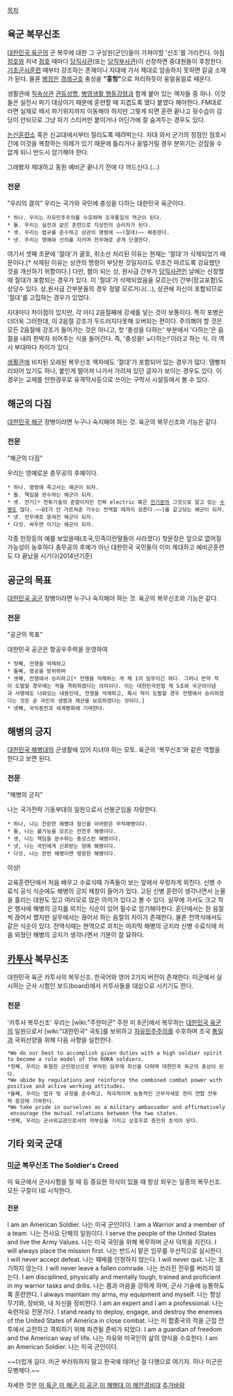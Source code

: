 [[목차]]

== 육군 복무신조 ==
[[대한민국 육군]]의 군 복무에 대한 그 구성원(군인)들이 가져야할 '신조'를 가리킨다. 아침 [[점호]]와 저녁 [[점호]] 때마다 [[당직사관]](또는 [[당직부사관]])이 선창하면 중대원들이 후창한다. [[기초군사훈련]] 때부터 강조하는 존재이니 자대에 가서 제대로 암송하지 못하면 갈굼 소재가 된다. 물론 [[병장]]은 [[경례구호]] 충성을 '''"훙헝"'''으로 처리하듯이 웅얼웅얼로 때운다.

생활관에 [[직속상관]] [[관등성명]], [[병영생활 행동강령]]과 함께 붙어 있는 액자들 중 하나. 이것들은 실전시 파기 대상이기 때문에 훈련할 때 지겹도록 땠다 붙였다 해야한다. FM대로라면 실제로 떼서 파기위치까지 이동해야 하지만 그렇게 되면 훈련 끝나고 뒷수습이 감당이 안되므로 그냥 파기 스티커만 붙이거나 어딘가에 잘 숨겨두는 경우도 있다.

[[육군훈련소|논산훈련소]] 혹은 신교대에서부터 질리도록 때려박는다. 자대 와서 군기의 정점인 점호시간에 이것을 복창하는 의례가 있기 때문에 틀리거나 웅얼거릴 경우 분위기는 걷잡을 수 없게 되니 반드시 암기해야 한다.

그래봤자 제대하고 동원 예비군 끝나기 전에 다 까드신다.(...)

=== 전문 ===
"우리의 결의"
우리는 국가와 국민에 충성을 다하는 대한민국 육군이다.
 * 하나. 우리는 자유민주주의를 수호하며 조국통일의 역군이 된다.
 * 둘. 우리는 실전과 같은 훈련으로 지상전의 승리자가 된다.
 * 셋. 우리는 법규를 준수하고 상관의 명령에 ~~(절대)~~ 복종한다.
 * 넷. 우리는 명예와 신의를 지키며 전우애로 굳게 단결한다.

여기서 셋째 조문에 '절대'가 괄호, 취소선 처리된 이유는 현재는 '절대'가 삭제되었기 때문이다.[* 삭제된 이유는 상관의 명령이 부당한 것일지라도 무조건 따르도록 강요했던 것을 개선하기 위함이다.] 다만, 짬이 되는 상, 원사급 간부가 [[당직사관]]인 날에는 선창할 때 절대가 포함되는 경우가 있다. 이 '절대'가 삭제되었음을 모르는(!) 간부(장교포함)도 상당수 있다. 상,원사급 간부분들의 경우 정말 모르거나(...), 상관에 자신이 포함되므로 '절대'를 고집하는 경우가 있었다.

자대마다 차이점이 있지만, 각 마디 2음절째에 강세를 넣는 것이 보통이다. 특히 포병은 더더욱 그러한데, 이 2음절 강조가 두드러지다못해 오버되는 편이다. 주의해야 할 것은 모든 2음절에 강조가 들어가는 것은 아니고, 첫 '충성을 다하는' 부분에서 '다하는'은 음절을 내려 한박자 쉬어주는 식을 들어간다. 즉, '충성을! ↘다하는!'이라고 하는 식. 이 역시 부대마다 차이가 있다.

[[생활관]]에 비치된 오래된 복무신조 액자에도 '절대'가 포함되어 있는 경우가 많다. 땜빵처리되어 있기도 하나, 붙인게 떨어져 나가서 가려져 있던 글자가 보이는 경우도 있다. 이 경우는 교체를 안한경우로 유격막사등으로 쓰이는 구막사 시설등에서 볼 수 있다.

== 해군의 다짐 ==
[[대한민국 해군]] 장병이라면 누구나 숙지해야 하는 것. 육군의 복무신조와 기능은 같다.

=== 전문 ===
"해군의 다짐"

우리는 영예로운 충무공의 후예이다.
 * 하나. 명령에 죽고사는 해군이 되자.
 * 둘. 책임을 완수하는 해군이 되자.
 * 셋. 전기[* 전투기술의 준말이지만 진짜 electric 혹은 [[전기문]]의 그것으로 알고 있는 [[수병]]도 많다. ~~DI가 안 가르쳐준 기수는 전역할 때까지 모른다.~~]를 갈고닦는 해군이 되자.
 * 넷. 전우애로 뭉쳐진 해군이 되자.
 * 다섯. 싸우면 이기는 해군이 되자.

각종 헌장등의 예를 보았을때(조국,민족이란말들이 사라졌다) 첫문장은 앞으로 없어질 가능성이 농후하다
충무공의 후예가 아닌 대한민국 국민들이 이미 제대하고 예비군훈련도 다 끝났을 시기다(2014년기준)
== 공군의 목표 ==
[[대한민국 공군]] 장병이라면 누구나 숙지해야 하는 것. 육군의 복무신조와 기능은 같다.

=== 전문 ===
"공군의 목표"

대한민국 공군은 항공우주력을 운영하여
 * 첫째, 전쟁을 억제하고
 * 둘째, 영공을 방위하며
 * 셋째, 전쟁에서 승리하고[* 전쟁을 억제하는 게 제 1의 임무이긴 하다. 그러나 만약 적이 도발할 경우에는 적을 격퇴하겠다는 의미이다. 이는 대한민국헌법 제 5조와 국군의이념과 사명에도 나와있는 내용인데, 전쟁을 억제하고, 혹시 적이 도발할 경우 전쟁에서 승리하겠다는 것은 곧 국민의 생명과 재산을 보호하겠다는 것이다.]
 * 넷째, 국익증진과 세계평화에 기여한다.

== 해병의 긍지 ==
[[대한민국 해병대]]의 군생활에 있어 지녀야 하는 모토. 육군의 '복무신조'와 같은 역할을 한다고 보면 된다.

=== 전문 ===
"해병의 긍지"

나는 국가전략 기동부대의 일원으로서 선봉군임을 자랑한다.
 * 하나, 나는 찬란한 해병대 정신을 이어받은 무적해병이다.
 * 둘, 나는 불가능을 모르는 전천후 해병이다.
 * 셋, 나는 책임을 완수하는 충성스런 해병이다.
 * 넷, 나는 국민에게 신뢰받는 정예 해병이다.
 * 다섯, 나는 한번 해병이면 영원한 해병이다.
이상!

교육훈련단에서 처음 배우고 수료식때 가족들이 보는 앞에서 우렁차게 외친다. 신병 수료식 공식 식순에도 해병의 긍지 제창이 들어가 있다. 고된 신병 훈련이 생각나면서 눈물을 흘리는 대원도 있고 여러모로 많은 의미가 있다고 볼 수 있다. 실무에 가서도 크고 작은 행사에 해병의 긍지를 외치는 식순이 있어 필수로 암기해야한다. 훈단에서는 한 음절씩 끊어서 했지만 실무에서는 끊어서 하는 음절의 차이가 존재한다. 물론 전역식에서도 같은 식순이 있다. 전역식때는 현역으로 외치는 마지막 해병의 긍지라 신병 수료식때 처음 외쳤던 해병의 긍지가 생각나면서 기분이 참 묘하다.
== [[카투사]] 복무신조 ==
대한민국 육군 카투사의 복무신조. 한국어와 영어 2가지 버전이 존재한다. 미군에서 실시하는 군사 시험인 보드(board)에서 카투사들을 대상으로 시키기도 한다.

=== 전문 ===
'카투사 복무신조'
우리는 [wiki:"주한미군" 주한 미 8군]에서 복무하는 [[대한민국 육군]]의 일원으로서 [wiki:"대한민국" 국토]를 보위하고 [[자유민주주의]]를 수호하며 조국 [[통일]]과 국위선양을 위해 다음 사항을 실천한다.
 *We do our best to accomplish given duties with a high soldier spirit to become a role model of the ROKA soldiers.
 *첫째, 우리는 투철한 군인정신으로 부여된 임무에 최선을 다하며 대한민국 육군의 표상이 된다.
 *We abide by regulations and reinforce the combined combat power with positive and active working attitudes.
 *둘째, 우리는 법규 및 규정을 준수하고, 적극적이며 능동적인 근무자세로 한미 연합 전투력 증강에 기여한다.
 *We take pride in ourselves as a military ambassador and affirmatively encourage the mutual relations between the two states.
 *셋째, 우리는 군사외교관으로서의 자부심을 가지고 상호우호 증진의 초석이 된다.

== 기타 외국 군대 ==
=== [[미군]] 복무신조 The Soldier's Creed ===
미 육군에서 군사시험을 칠 때 등 중요한 의식이 있을 때 항상 외우는 일종의 복무신조. 모든 구절이 I로 시작한다.
{{{#!html
<object width="560" height="315"><param name="movie" value="//www.youtube.com/v/xkSiThX_8p4?hl=ko_KR&amp;version=3"></param><param name="allowFullScreen" value="true"></param><param name="allowscriptaccess" value="always"></param><embed src="//www.youtube.com/v/xkSiThX_8p4?hl=ko_KR&amp;version=3" type="application/x-shockwave-flash" width="560" height="315" allowscriptaccess="always" allowfullscreen="true"></embed></object>
}}}
==== 전문 ====
I am an American Soldier.
나는 미국 군인이다.
I am a Warrior and a member of a team. 
나는 전사요 단체의 일원이다. 
I serve the people of the United States and live the Army Values.
나는 미국 국민을 위해 복무하며 군사 덕목을 지킨다.
I will always place the mission first.
나는 반드시 맡은 임무를 우선적으로 실시한다.
I will never accept defeat.
나는 패배를 인정하지 않는다.
I will never quit.
나는 포기하지 않는다.
I will never leave a fallen comrade.
나는 쓰러진 전우를 버리지 않는다.
I am disciplined, physically and mentally tough, trained and proficient in my warrior tasks and drills. 
나는 몸과 마음을 강하게 하며, 군사 기술에 능통하도록 훈련한다. 
I always maintain my arms, my equipment and myself.
나는 항상 무기와, 장비와, 내 자신을 정비한다.
I am an expert and I am a professional.
나는 숙련자요 전문가다.
I stand ready to deploy, engage, and destroy the enemies of the United States of America in close combat.
나는 미 합중국의 적을 근접 전투에서 교전하고 격퇴하기 위해 파견될 준비가 되었다.
I am a guardian of freedom and the American way of life.
나는 자유와 미국인의 삶의 양식을 수호한다. 
I am an American Soldier.
나는 미국 군인이다.

~~더럽게 길다. 미군 부러워하지 말고 한국에 태어난 걸 다행으로 여기자. 허나 미군은 모병제다.~~

자세한 것은 [http://en.wikipedia.org/wiki/Soldier%27s_Creed 미 육군],[http://en.wikipedia.org/wiki/Sailor%27s_Creed 미 해군],[http://en.wikipedia.org/wiki/Airman%27s_Creed 미 공군],[http://en.wikipedia.org/wiki/Rifleman%27s_Creed 미 해병대],[http://en.wikipedia.org/wiki/Creed_of_the_United_States_Coast_Guardsman 미 해안경비대]
[[추가바람]]
